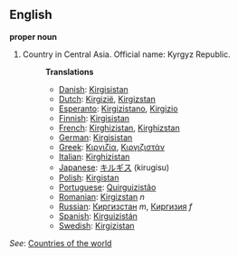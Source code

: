 ==English==

'''proper noun'''

# Country in Central Asia. Official name: Kyrgyz Republic.
#:'''Translations'''
#:*[[Danish]]: [[Kirgisistan]]
#:*[[Dutch]]: [[Kirgizië]], [[Kirgizstan]]
#:*[[Esperanto]]: [[Kirgizistano]], [[Kirgizio]]
#:*[[Finnish]]: [[Kirgisistan]]
#:*[[French]]: [[Kirghizistan]], [[Kirghizstan]]
#:*[[German]]: [[Kirgisistan]]
#:*[[Greek]]: [[Κιργιζία]], [[Κιργιζιστάν]]
#:*[[Italian]]: [[Kirghizistan]]
#:*[[Japanese]]: [[キルギス]] (kirugisu)
#:*[[Polish]]: [[Kirgistan]]
#:*[[Portuguese]]: [[Quirguizistão]]
#:*[[Romanian]]: [[Kirgizstan]] ''n''
#:*[[Russian]]: [[Киргизстан]] ''m'', [[Киргизия]] ''f''
#:*[[Spanish]]: [[Kirguizistán]]
#:*[[Swedish]]: [[Kirgizistan]]

''See'': [[Countries of the world]]